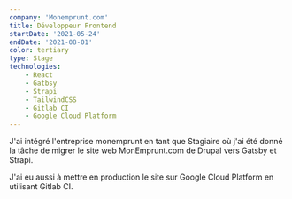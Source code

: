 ```yaml
---
company: 'Monemprunt.com'
title: Développeur Frontend
startDate: '2021-05-24'
endDate: '2021-08-01'
color: tertiary
type: Stage
technologies: 
    - React
    - Gatbsy
    - Strapi
    - TailwindCSS
    - Gitlab CI
    - Google Cloud Platform
---
```


J'ai intégré l'entreprise monemprunt en tant que Stagiaire où j'ai été donné la tâche de 
migrer le site web MonEmprunt.com de Drupal vers Gatsby et Strapi.

J'ai eu aussi à mettre en production le site sur Google Cloud Platform en utilisant Gitlab CI.